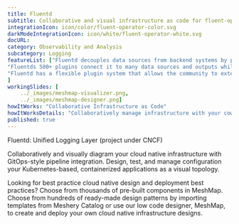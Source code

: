 ```yaml
---
title: Fluentd  
subtitle: Collaborative and visual infrastructure as code for fluent-operator
integrationIcon: icon/color/fluent-operator-color.svg
darkModeIntegrationIcon: icon/white/fluent-operator-white.svg
docURL: 
category: Observability and Analysis
subcategory: Logging
featureList: ["Fluentd decouples data sources from backend systems by providing a unified logging layer in between.",
"Fluentds 500+ plugins connect it to many data sources and outputs while keeping its core simple.",
"Fluentd has a flexible plugin system that allows the community to extend its functionality. "
]
workingSlides: [
    ../_images/meshmap-visualizer.png,
    ../_images/meshmap-designer.png]
howItWorks: "Collaborative Infrastructure as Code"
howItWorksDetails: "Collaboratively manage infrastructure with your coworkers synchronously sharing the same designs."
published: true
---
```

<p>
    Fluentd: Unified Logging Layer (project under CNCF)
</p>
<p>
    Collaboratively and visually diagram your cloud native infrastructure with GitOps-style pipeline integration. Design, test, and manage configuration your Kubernetes-based, containerized applications as a visual topology.
</p>
<p>
    Looking for best practice cloud native design and deployment best practices? Choose from thousands of pre-built components in MeshMap. Choose from hundreds of ready-made design patterns by importing templates from Meshery Catalog or use our low code designer, MeshMap, to create and deploy your own cloud native infrastructure designs.
</p>